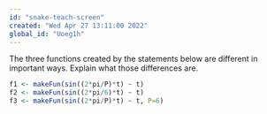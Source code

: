 ```yaml
---
id: "snake-teach-screen"
created: "Wed Apr 27 13:11:00 2022"
global_id: "Uoeg1h"
---
```



The three functions created by the statements below are different in important ways. Explain what those differences are.

```r
f1 <- makeFun(sin((2*pi/P)*t) ~ t)
f2 <- makeFun(sin((2*pi/6)*t) ~ t)
f3 <- makeFun(sin((2*pi/P)*t) ~ t, P=6)
```


